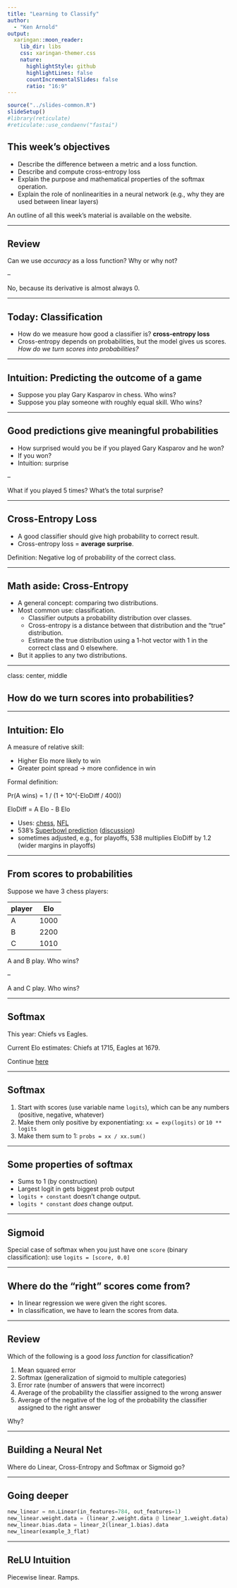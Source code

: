 ```yaml
---
title: "Learning to Classify"
author: 
  - "Ken Arnold"
output:
  xaringan::moon_reader:
    lib_dir: libs
    css: xaringan-themer.css
    nature:
      highlightStyle: github
      highlightLines: false
      countIncrementalSlides: false
      ratio: "16:9"
---
```


```r
source("../slides-common.R")
slideSetup()
#library(reticulate)
#reticulate::use_condaenv("fastai")
```


## This week's objectives

- Describe the difference between a metric and a loss function.
- Describe and compute cross-entropy loss
- Explain the purpose and mathematical properties of the softmax operation.
- Explain the role of nonlinearities in a neural network (e.g., why they are used between linear layers)

An outline of all this week's material is available on the website.

---

## Review

Can we use *accuracy* as a loss function? Why or why not?

--

No, because its derivative is almost always 0.


---

## Today: Classification

- How do we measure how good a classifier is? **cross-entropy loss**
- Cross-entropy depends on probabilities, but the model gives us scores. *How do we turn scores into probabilities?*

---

## Intuition: Predicting the outcome of a game

- Suppose you play Gary Kasparov in chess. Who wins?
- Suppose you play someone with roughly equal skill. Who wins?

---

## Good predictions give meaningful probabilities

- How surprised would you be if you played Gary Kasparov and he won?
- If you won?
- Intuition: surprise

--

What if you played 5 times? What's the total surprise?

---

## Cross-Entropy Loss

- A good classifier should give high probability to correct result.
- Cross-entropy loss = **average surprise**.

Definition: Negative log of probability of the correct class.

---

## Math aside: Cross-Entropy

- A general concept: comparing two distributions. 
- Most common use: classification.
  - Classifier outputs a probability distribution over classes.
  - Cross-entropy is a distance between that distribution and the "true" distribution.
  - Estimate the true distribution using a 1-hot vector with 1 in the correct class and 0 elsewhere.
- But it applies to any two distributions.

---

class: center, middle

## How do we turn scores into probabilities?

---

## Intuition: Elo

A measure of relative skill:

- Higher Elo more likely to win
- Greater point spread -> more confidence in win

Formal definition:

Pr(A wins) = 1 / (1 + 10^(-EloDiff / 400))

EloDiff = A Elo - B Elo

- Uses: [chess](https://en.wikipedia.org/wiki/Elo_rating_system), [NFL](https://projects.fivethirtyeight.com/complete-history-of-the-nfl/)
- 538's [Superbowl prediction](https://projects.fivethirtyeight.com/2022-nfl-predictions/games/) 
([discussion](https://fivethirtyeight.com/methodology/how-our-nfl-predictions-work/))
- sometimes adjusted, e.g., for playoffs, 538 multiplies EloDiff by 1.2 (wider margins in playoffs)

---

## From scores to probabilities

Suppose we have 3 chess players:

| player | Elo |
|--------|-----|
| A | 1000 |
| B | 2200 |
| C | 1010 |

A and B play. Who wins?

--

A and C play. Who wins?


---

## Softmax

This year: Chiefs vs Eagles.

Current Elo estimates: Chiefs at 1715, Eagles at 1679.

Continue [here](https://colab.research.google.com/drive/1CdTEcZP2bOx7zbPltAdTE7xBse6JI9z5)

---

## Softmax

1. Start with scores (use variable name `logits`), which can be any numbers (positive, negative, whatever)
2. Make them only positive by exponentiating: `xx = exp(logits)` or `10 ** logits`
3. Make them sum to 1: `probs = xx / xx.sum()`

---

## Some properties of softmax

- Sums to 1 (by construction)
- Largest logit in gets biggest prob output
- `logits + constant` doesn't change output.
- `logits * constant` *does* change output.

---

## Sigmoid

Special case of softmax when you just have one `score` (binary classification): use `logits = [score, 0.0]`


---

## Where do the "right" scores come from?

- In linear regression we were given the right scores.
- In classification, we have to learn the scores from data.

---

## Review

Which of the following is a good *loss function* for classification?

1. Mean squared error
2. Softmax (generalization of sigmoid to multiple categories)
3. Error rate (number of answers that were incorrect)
4. Average of the probability the classifier assigned to the wrong answer
5. Average of the negative of the log of the probability the classifier assigned to the right answer

Why?


---

## Building a Neural Net

Where do Linear, Cross-Entropy and Softmax or Sigmoid go?

---

## Going deeper

```python
new_linear = nn.Linear(in_features=784, out_features=1)
new_linear.weight.data = (linear_2.weight.data @ linear_1.weight.data)
new_linear.bias.data = linear_2(linear_1.bias).data
new_linear(example_3_flat)
```

---

## ReLU Intuition

Piecewise linear. Ramps.
